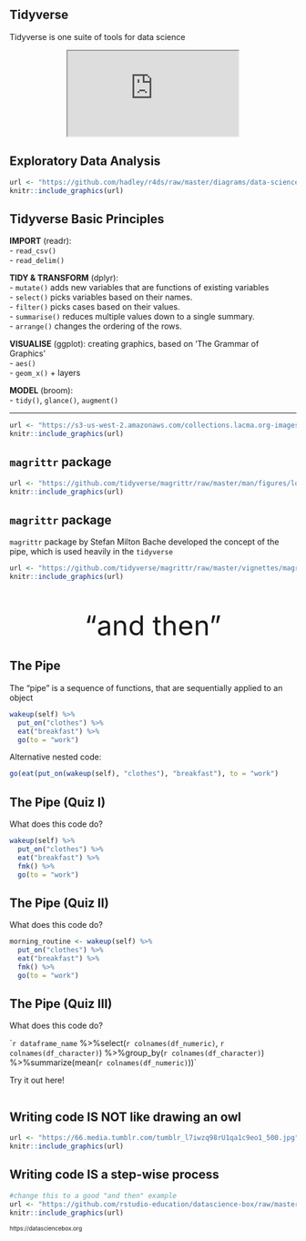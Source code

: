 ## Tidyverse 
Tidyverse is one suite of tools for data science  
  
<center><iframe src="https://www.tidyverse.org"></iframe></center>

## Exploratory Data Analysis
```r
url <- "https://github.com/hadley/r4ds/raw/master/diagrams/data-science.png"
knitr::include_graphics(url)
```

## Tidyverse Basic Principles
**IMPORT** (readr):  
- `read_csv()`  
- `read_delim()`  
  
**TIDY & TRANSFORM** (dplyr):  
- `mutate()` adds new variables that are functions of existing variables  
- `select()` picks variables based on their names.  
- `filter()` picks cases based on their values.  
- `summarise()` reduces multiple values down to a single summary.  
- `arrange()` changes the ordering of the rows.  
  
**VISUALISE** (ggplot): creating graphics, based on ‘The Grammar of Graphics’  
- `aes()`  
- `geom_x()` + layers   
  
**MODEL** (broom):   
- `tidy()`, `glance()`, `augment()`  

----
```r
url <- "https://s3-us-west-2.amazonaws.com/collections.lacma.org-images/remote_images/ma-150089-WEB.jpg"
knitr::include_graphics(url)
```

## `magrittr` package
```r
url <- "https://github.com/tidyverse/magrittr/raw/master/man/figures/logo.png"
knitr::include_graphics(url)
```

## `magrittr` package
`magrittr` package by Stefan Milton Bache developed the concept of the pipe, which is used heavily in the `tidyverse`  
  
  
```r
url <- "https://github.com/tidyverse/magrittr/raw/master/vignettes/magrittr.jpg"
knitr::include_graphics(url)
```
<br>  
<center><font size = "10">"and then"</font></center>

## The Pipe {.build}
  The “pipe” is a sequence of functions, that are sequentially applied to an object  
```r
wakeup(self) %>%
  put_on("clothes") %>%
  eat("breakfast") %>%
  go(to = "work")
```
  
  Alternative nested code:  
```r
go(eat(put_on(wakeup(self), "clothes"), "breakfast"), to = "work")
```

## The Pipe (Quiz I)
What does this code do? 
  
```r
wakeup(self) %>%
  put_on("clothes") %>%
  eat("breakfast") %>%
  fmk() %>% 
  go(to = "work")
```
  
## The Pipe (Quiz II)
What does this code do? 
  
```r
morning_routine <- wakeup(self) %>%
  put_on("clothes") %>%
  eat("breakfast") %>%
  fmk() %>% 
  go(to = "work")
```

## The Pipe (Quiz III)
What does this code do? 

``r dataframe_name` %>%`  
`select(`r colnames(df_numeric)`, `r colnames(df_character)`) %>%`  
`group_by(`r colnames(df_character)`) %>%`  
`summarize(mean(`r colnames(df_numeric)`))`  
  
Try it out here!
```r

```
## Writing code IS NOT like drawing an owl
```r
url <- "https://66.media.tumblr.com/tumblr_l7iwzq98rU1qa1c9eo1_500.jpg"
knitr::include_graphics(url)
```

## Writing code IS a step-wise process
```r
#change this to a good "and then" example
url <- "https://github.com/rstudio-education/datascience-box/raw/master/slides/u1_d01-meet-the-toolkit/img/lego-steps.png"
knitr::include_graphics(url)
```
<font size = "1">https://datasciencebox.org</font>
